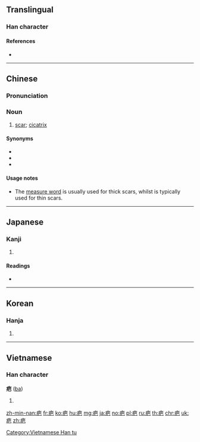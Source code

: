 ==Translingual==

===Han character===
{{Han char|rn=104|rad=疒|as=04|sn=9|four=00117|canj=KAU}}

====References====
* {{Han ref|kx=0769.310|dkj=22051|dj=1180.050|hdz=42664.010|uh=75A4|ud=30116|bh=ACCD|bd=44237}}

----

==Chinese==
{{zh-forms}}

===Pronunciation===
{{zh-pron
|m=bā
|c=baa1
|h=pfs=pâ
|md=
|mn=pa
|w=
|mc=
|oc=y
|cat=n
}}

===Noun===
{{zh-noun|mw=道|mw2=條}}

# [[scar]]; [[cicatrix]]

====Synonyms====
* {{zh-l|疤痕|tr=bāhén}}
* {{zh-l|傷疤|tr=shāngbā}}
* {{zh-l|傷痕|tr=shānghén}}

====Usage notes====
* The [[measure word]] {{zh-l|道|tr=dào}} is usually used for thick scars, whilst {{zh-l|條|tr=tiáo}} is typically used for thin scars.

----

==Japanese==

===Kanji===
{{ja-kanji|grade=|rs=疒04}}

# {{defn|lang=ja|sort=疒04}}

====Readings====
* {{ja-readings|on=[[は]] (ha), [[へ]] (he)|kun=[[やまい]] (yamai)|nanori=}}

----

==Korean==

===Hanja===
{{ko-hanja|hangeul=파|eumhun=|rv=pa|mr=p'a|y=pha}}

# {{defn|lang=ko|sort=疒04}}

----

==Vietnamese==

===Han character===
'''疤''' ([[ba]])

# {{defn|lang=vi}}

[[Category:Vietnamese Han tu]]

[[zh-min-nan:疤]]
[[fr:疤]]
[[ko:疤]]
[[hu:疤]]
[[mg:疤]]
[[ja:疤]]
[[no:疤]]
[[pl:疤]]
[[ru:疤]]
[[th:疤]]
[[chr:疤]]
[[uk:疤]]
[[zh:疤]]